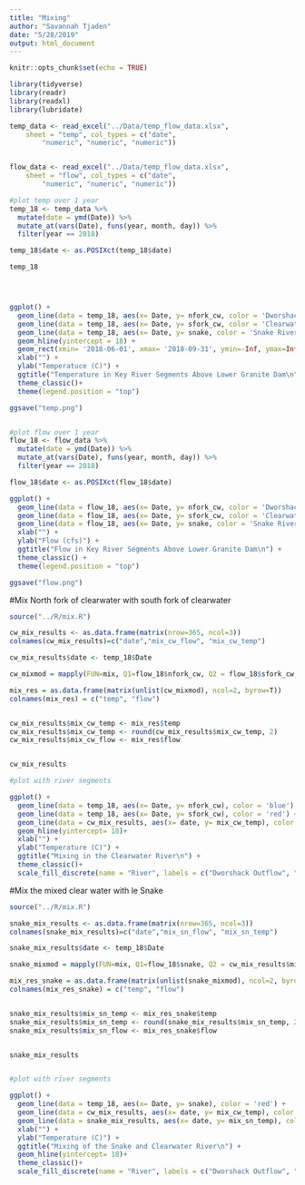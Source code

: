 ```yaml
---
title: "Mixing"
author: "Savannah Tjaden"
date: "5/28/2019"
output: html_document
---
```


```r
knitr::opts_chunk$set(echo = TRUE)
```


```r

library(tidyverse)
library(readr)
library(readxl)
library(lubridate)

```

```r


temp_data <- read_excel("../Data/temp_flow_data.xlsx", 
    sheet = "temp", col_types = c("date", 
        "numeric", "numeric", "numeric"))


flow_data <- read_excel("../Data/temp_flow_data.xlsx", 
    sheet = "flow", col_types = c("date", 
        "numeric", "numeric", "numeric"))

```


```r

#plot temp over 1 year
temp_18 <- temp_data %>% 
  mutate(date = ymd(Date)) %>% 
  mutate_at(vars(Date), funs(year, month, day)) %>% 
  filter(year == 2018)

temp_18$date <- as.POSIXct(temp_18$date)

temp_18




ggplot() +
  geom_line(data = temp_18, aes(x= Date, y= nfork_cw, color = 'Dworshack Outflow')) +
  geom_line(data = temp_18, aes(x= Date, y= sfork_cw, color = 'Clearwater River')) +
  geom_line(data = temp_18, aes(x= Date, y= snake, color = 'Snake River')) +
  geom_hline(yintercept = 18) +
  geom_rect(xmin= '2018-06-01', xmax= '2018-09-31', ymin=-Inf, ymax=Inf, alpha = 0.4) +
  xlab("") +
  ylab("Temperatuce (C)") +
  ggtitle("Temperature in Key River Segments Above Lower Granite Dam\n") +
  theme_classic()+
  theme(legend.position = "top")

ggsave("temp.png")


#plot flow over 1 year
flow_18 <- flow_data %>% 
  mutate(date = ymd(Date)) %>% 
  mutate_at(vars(Date), funs(year, month, day)) %>% 
  filter(year == 2018)

flow_18$date <- as.POSIXct(flow_18$date)

ggplot() +
  geom_line(data = flow_18, aes(x= Date, y= nfork_cw, color = 'Dworshack Outflow')) +
  geom_line(data = flow_18, aes(x= Date, y= sfork_cw, color = 'Clearwater River')) +
  geom_line(data = flow_18, aes(x= Date, y= snake, color = 'Snake River')) +
  xlab("") +
  ylab("Flow (cfs)") +
  ggtitle("Flow in Key River Segments Above Lower Granite Dam\n") +
  theme_classic() +
  theme(legend.position = "top")

ggsave("flow.png")


```


#Mix North fork of clearwater with south fork of clearwater

```r

source("../R/mix.R")

cw_mix_results <- as.data.frame(matrix(nrow=365, ncol=3))
colnames(cw_mix_results)=c("date","mix_cw_flow", "mix_cw_temp")

cw_mix_results$date <- temp_18$Date

cw_mixmod = mapply(FUN=mix, Q1=flow_18$nfork_cw, Q2 = flow_18$sfork_cw, T1 = temp_18$nfork_cw, T2 = temp_18$sfork_cw)

mix_res = as.data.frame(matrix(unlist(cw_mixmod), ncol=2, byrow=T))
colnames(mix_res) = c("temp", "flow")


cw_mix_results$mix_cw_temp <- mix_res$temp
cw_mix_results$mix_cw_temp <- round(cw_mix_results$mix_cw_temp, 2)
cw_mix_results$mix_cw_flow <- mix_res$flow


cw_mix_results

#plot with river segments

ggplot() +
  geom_line(data = temp_18, aes(x= Date, y= nfork_cw), color = 'blue') +
  geom_line(data = temp_18, aes(x= Date, y= sfork_cw), color = 'red') +
  geom_line(data = cw_mix_results, aes(x= date, y= mix_cw_temp), color = 'purple') +
  geom_hline(yintercept= 18)+
  xlab("") +
  ylab("Temperature (C)") +
  ggtitle("Mixing in the Clearwater River\n") +
  theme_classic()+
  scale_fill_discrete(name = "River", labels = c("Dworshack Outflow", "S Fork Clearwater", "Mixed Clearwater"))

```


#Mix the mixed clear water with le Snake


```r

source("../R/mix.R")

snake_mix_results <- as.data.frame(matrix(nrow=365, ncol=3))
colnames(snake_mix_results)=c("date","mix_sn_flow", "mix_sn_temp")

snake_mix_results$date <- temp_18$Date

snake_mixmod = mapply(FUN=mix, Q1=flow_18$snake, Q2 = cw_mix_results$mix_cw_flow, T1 = temp_18$snake, T2 = cw_mix_results$mix_cw_temp)

mix_res_snake = as.data.frame(matrix(unlist(snake_mixmod), ncol=2, byrow=T))
colnames(mix_res_snake) = c("temp", "flow")


snake_mix_results$mix_sn_temp <- mix_res_snake$temp
snake_mix_results$mix_sn_temp <- round(snake_mix_results$mix_sn_temp, 2)
snake_mix_results$mix_sn_flow <- mix_res_snake$flow


snake_mix_results


#plot with river segments

ggplot() +
  geom_line(data = temp_18, aes(x= Date, y= snake), color = 'red') +
  geom_line(data = cw_mix_results, aes(x= date, y= mix_cw_temp), color = 'purple') +
  geom_line(data = snake_mix_results, aes(x= date, y= mix_sn_temp), color = 'pink') +
  xlab("") +
  ylab("Temperature (C)") +
  ggtitle("Mixing of the Snake and Clearwater River\n") +
  geom_hline(yintercept= 18)+
  theme_classic()+
  scale_fill_discrete(name = "River", labels = c("Dworshack Outflow", "S Fork Clearwater", "Mixed Clearwater"))


```















